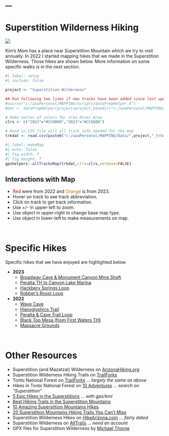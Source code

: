 ---
---

# Superstition Wilderness Hiking
![](../../zresources/img/SWhiking1.webp){fig-align="center"}

Kim's Mom has a place near Superstition Mountain which we try to visit annually. In 2022 I started mapping hikes that we made in the Superstition Wilderness. Those hikes are shown below. More information on some specific walks is in the next section.

```r
#| label: setup
#| include: false

project <- "Superstition Wilderness"

## Run following two lines if new tracks have been added since last update
#source("c:/aaaPersonal/MAPPING/Scripts/dataPrepHelper.R")
#dat <- dataPrepHelper(project=project,basedir="c:/aaaPersonal/MAPPING/")

# Make vector of colors for Iron River Area
clrs <- c("2022"="#CC0000","2023"="#CC6600")

# Read in CSV file will all track info needed for the map
trkdat <- read.csv(paste0("c:/aaaPersonal/MAPPING/Data/",project,"_trkdat.csv"))
```

```r
#| label: makeMap
#| echo: false
#| fig.width: 7
#| fig.height: 7
gpxhelpers::allTracksMap(trkdat,clrs=clrs,verbose=FALSE)
```

:::{.callout-tips appearance="simple"}
## Interactions with Map
* <span style="color: #CC0000">Red</span> were from 2022 and <span style="color: #CC6600">Orange</span> is from 2023.
* Hover on track to see track abbreviation.
* Click on track to get track information.
* Use +/- in upper-left to zoom.
* Use object in upper-right to change base map type.
* Use object in lower-left to make measurements on map.
:::

&nbsp;

# Specific Hikes
Specific hikes that we have enjoyed are highlighted below.

* **2023**
  - [Broadway Cave & Monument Canyon Mine Shaft](SW Broadway Cave.html)
  - [Peralta TH to Canyon Lake Marina](SW Peralta to Canyon Lake.html)
  - [Hackbery Springs Loop](SW Hackberry Springs I.html)
  - [Robber's Roost Loop](SW Robbers Roost I.html)
  
* **2022**
  - [Wave Cave](SW Wave Cave.html)
  - [Hieroglyphics Trail](SW Hieroglyphics Trail.html)
  - [Peralta & Cave Trail Loop](SW Peralta Cave Trail.html)
  - [Black Top Mesa (from First Waters TH)](SW Black Top Mesa FW TH.html)
  - [Massacre Grounds](SW Massacre Grounds.html)

&nbsp;

# Other Resources

* Superstition (and Mazatzal) Wilderness on [ArizonaHiking.org](http://arizonahiking.org/jreviews-directory/jreviews-listings-module-6)
* Superstition Wilderness Hiking Trails on [TrailForks](https://www.trailforks.com/region/superstition-wilderness-38267/)
* Tonto National Forest on [TrailForks](https://www.trailforks.com/region/tonto-national-forest/map/?activitytype=6&z=10.2&lat=33.41031&lon=-111.27550) ... *largely the same as above*
* Hikes in Tonto National Forest on [10 Adventures](https://www.10adventures.com/hikes/tonto-national-forest/) ... *search on "Superstition"*
* [5 Epic Hikes in the Superstitions](https://wildpathsaz.com/five-epic-hikes-in-the-superstitions/) ... *with gpx/kml*
* [Best Hiking Trails in the Superstition Mountains](https://destinations.rei.com/local-tips/best-hiking-trails-in-the-superstition-mountains)
* [10 Amazing Superstition Mountains Hikes](https://thekarabou.com/superstition-mountains-hikes/) 
* [20 Superstition Mountains Hiking Trails You Can’t Miss](https://www.territorysupply.com/superstition-mountains-hikes)
* Superstition Wilderness Hikes on [HikeArizona.com](https://hikearizona.com/traildex.php?SHOW=YES&ID=34&sRID=65) ... *fairly dated*
* Superstition Wilderness on [AllTrails](https://www.alltrails.com/parks/us/arizona/superstition-wilderness) ... *need an account*
* GPX files for Superstition Wilderness by [Michael Thorne](https://home.chpc.utah.edu/~thorne/personal.html)
